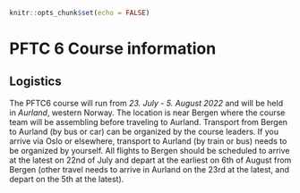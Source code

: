 ``` r
knitr::opts_chunk$set(echo = FALSE)
```



# PFTC 6 Course information

## Logistics

The PFTC6 course will run from *23. July - 5. August 2022* and will be held in *Aurland*, western Norway. 
The location is near Bergen where the course team will be assembling before traveling to Aurland. 
Transport from Bergen to Aurland (by bus or car) can be organized by the course leaders.
If you arrive via Oslo or elsewhere, transport to Aurland (by train or bus) needs to be organized by yourself. 
All flights to Bergen should be scheduled to arrive at the latest on 22nd of July and depart at the earliest on 6th of August from Bergen (other travel needs to arrive in Aurland on the 23rd at the latest, and depart on the 5th at the latest).


<!-- ## Course details -->

<!-- The participants will be divided into 6 groups, as described in the advertisement. For group assignments, see the end of this email. -->

<!-- The course has several components: -->

<!-- - Literature review and discussions within groups (pre-course) -->
<!-- - Online lectures and discussions (pre-course) -->
<!-- - Lectures and discussions about various aspects of trait-based ecology, natural history of Norway, climate change ecology, and ecological data collection, management, analyses and inference (during the course). -->
<!-- - Project field and lab work. Each group will have the responsibility for planning and conducting the field and lab work to collect the data for their research project. This will be the largest part of the course, because we aim to collect “real” and publishable data sets.  -->
<!-- - To facilitate broader hands-on experience, students will also get the opportunity to switch groups for a shorter period, and they will get the opportunity to join the ‘other traits day’ to learn about an aspect of trait-based ecology not covered in this course. -->
<!-- - Data curation, documentation and analysis of the group project data (during the course). We consider these critically important skills for reproducible research, and give them high priority. The datasets collected will be published as a student co-authored data paper. -->
<!-- - Science communications module (group 6). While group six is responsible for this survey, all students will take part in this project and interview local people about their opinions on climate change (during course) -->
<!-- - (optional) - Participate in writing up the project data for a scientific publication (after the course) -->


<!-- ## Course Credit Options -->

<!-- There are two options for course credit. -->

<!-- - 5 ECTS for attending (reading papers, preparation of the group work with group leader, participating actively in the course, presenting the results at the end of the course and writing a short data documentation report); THIS IS COMPULSORY IF YOU ATTEND THE COURSE -->

<!-- - 10 ECTS is possible if you contribute an additional 150 h after the course to collaboratively with other course participants write a more comprehensive scientific paper for submission to a relevant scientific journal. For these credits to be awarded, documentation of the the additional hours and tasks performed have to be submitted to the course leaders; OPTIONAL -->


<!-- ## Pre-course activities -->

<!-- | Data  | What  | Who  | -->
<!-- |:---|:---|:---| -->
<!-- | April 1st  | Group leaders will contact you with a list of publications relevant to each project to read and review.  | Group leaders | -->
<!-- | May  | Group leaders will schedule 2 sessions to discuss literature and project design and data documentation. | Group leaders | -->
<!-- | May 5th  | Welcome and introduction to PFTC6; short intro round of all teachers and students; Introduction to trait-based ecology | everybody, Vigdis, Brian | -->
<!-- | May 12th  | Alpine ecosystems Norway, introduction to ThreeD and Incline project and study sites | Vigdis, Aud | -->
<!-- | May 19th  | Introduction to intraspecific traits, remote sensing, Introduction to science communication  | Sonya, Marc and Sehoya | -->
<!-- | June 2nd  | Introduction to leaf temperature/physiology, global change and traits, and C fluxes  | Sean, Julia and Joseph | -->
<!-- | June/July  | tba  | Group leaders | -->


<!-- ## Group projects -->

<!-- ### Plastic trait responses to climate change.  -->

<!-- This group will harness existing climate change experiments (Open Top Chambers) to assess plastic trait responses to experimental warming and biotic interactions in plants from alpine vs. warmer-climate origins. This group will collaborate with group 3 to understand how this variability impacts leaf ecophysiology. Group leader: Sonya Geange -->


<!-- ### Plant trait responses to global change.  -->

<!-- This group will assess community trait distribution responses to the interactive effects of warmer climate, nitrogen deposition, and grazing along an elevational gradient, and explore consequences for plant community assembly and ecosystem functioning. This group will collaborate with groups 3 and 4 to understand plant and ecosystem functional consequences of these community shifts. Group leaders: Julia Chacon & Aud Halbritter -->


<!-- ### Leaf traits as a tool to understand climate impacts on photosynthesis and respiration.  -->

<!-- This group will study how plant temperatures and photosynthetic rates vary between plants with alpine or warmer-climate origin, along elevational gradients, and in response to global change drivers. Group 3 will collaborate with groups 1 and 2 to put these responses in context of broader plant and community responses to global change.  Group leaders: Sean Michaletz & Joseph Garen -->


<!-- ### Climate change impacts on traits and ecosystem functioning.  -->

<!-- This group will study how trait composition influences ecosystem functioning by measuring CO2-flux within and across plant communities. Group 4 will collaborate with group 2 to access data on community trait shifts, and mainly focus on ecosystem carbon dynamics in response to climate change, but also nitrogen deposition and grazing. Group leader: Joseph Gaudard -->


<!-- ### Remote assessment of plant traits and ecosystem functioning.  -->

<!-- This group will use technologies based on Unmanned Aerial Vehicles (UAV/drone) in combination with measurements from the experiments to assess how remotely-sensed data (e.g., reflectance spectra) can capture plant and ecosystem functional shifts from leaf to landscape-scale. The group will collaborate with groups 1-4 over community-level data. Students applying for this group should have experience with geospatial analyses. Group leaders: Marc Macias-Fauria & Marcus Spiegel (TBC) -->


<!-- ### Culturally relevant science communication.  -->

<!-- This group will use questionnaires and interviews to engage with the local community, with the aim of learning their knowledge and perceptions of climate change (especially relevant to local considerations). Group 6 will conduct research locally in Western Norway, compare with results from previous PFTC courses in Peru and Svalbard, and draft a manuscript for publication. Group leader: Sehoya Cotner -->



<!-- ## General reading lists -->

<!-- All the papers are available in the [class folder](https://drive.google.com/drive/folders/1YdsXQNhaIbKaHmFxGzv6yFByXglITcel) on google drive. -->

<!-- Aim of this document: To help you prepare for the PFTC6 in Norway!  -->
<!-- To prepare you for the Norwegian field component of the course, the course will consist of three ‘pre-course’ activities. These activities will take place before we meet in Norway and will take place in April and May.  -->

<!-- (i) Reading List - The course reading list has three parts.  The first set of readings are introductory readings to orient you in the field and study system. The second set of readings are ‘core trait papers’ that together will form the scientific background for the course. The third set of readings are specific papers for each group.  -->

<!-- (ii) External pre-course lectures - These lectures will provide a foundational set of material for several of the topics covered in the course. These are pre-record some overview presentations / lectures  for you to help you prepare for the course. We will expect you to cover this material in your own time. -->

<!-- (iii) Sub-group discussions - Finally, there will be discussions within your groups. The group leaders will contact you about the dates and specifics of these discussions. -->
<!-- For instructions on how to access / use the course papers and the other resources we will make available to you pre-course, please read on!  -->


<!-- ### Introduction to the alpine grassland in Norway -->

<!-- Alpine ecosystems cover a large area in Norway. The vegetation is divided into the low, mid and high alpine zones. The low alpine zone is dominated by ridge and snowbed vegetation. The mid alpine zone is dominated by grasslands, and heath vegetation and shrubs are missing. The high alpine zone is non-continuous, and sparsely vegetated by a few herbs and grasses and mostly dominated by mosses and lichens. -->

<!-- Grasslands in Norway are often semi-natural. Traditionally, alpine grasslands have been managed for grazing, and mowing, and have resulted in grass- and herb-dominated communities in the lowlands and also in sub-alpine areas where mountain summer-farming has been practiced. During the last century the traditional summer-farming management has gradually declined due to decreasing economic value. -->

<!-- Cold ecosystems can store large amounts of carbon on the soil, because processes such as respiration and decomposition are slow. Norwegian grasslands are therefore potential carbon sinks and changes due to warmer climate can alter the carbon cycling considerably. -->

<!-- The relative importance of biotic and abiotic factors for plant community composition along temperature and precipitation gradients in grasslands in western Norway. This paper describes the abiotic and biotic conditions of some of the study sites we will use in the PFTC6 course (Klanderud, Vandvik, & Goldberg, 2015). -->
<!-- Climate change impacts on biodiversity and biotic interactions in Western Norway (Vandvik et al., 2020). -->
<!-- Grazing and alpine plant diversity. Grazing in alpine ecosystems has a long tradition in Norway and grazing have a profound impact on the plants community and structure. This paper identify processes that influence diversity at different spatial scales with a particular focus on grazing (Austrheim & Eriksson, 2008). -->
<!-- Carbon fluxes and stocks in Norwegian alpine habitats. This paper quantifies the carbon stocks and fluxes in different alpine habitats in Norway (Sørensen et al., 2018). -->


<!-- ### Core plant functional trait-based science background papers -->
<!-- The wider trait-based literature is huge, (mostly) really quite exciting, and growing fast. The course goal is to give you a practical introduction into the literature and field-work related challenges of trait-based ecology - how to collect, curate, manage and report high-quality trait research data, and how to tailor trait-based field campaigns to a  variety of specific research purposes (i.e., the five groups).  We will thus assume that you have a basic understanding of plant ecology and some background in plant functional trait-based ecology. While there are many other, newer, and relevant papers to choose from in the wider trait-based literature, we therefore ask you to carefully (re)read a few core trait-based ecology papers to make sure we all have a common core background syllabus. We also provide one paper per group to make sure that we all have reflected a bit on the other groups’ work. Finally, we provide perspectives on more methodological issues; ranging from how to measure traits in the field in a standardized way, via decisions relating to experimental (and more generally, study) designs, to guidance on how to optimize your global change ecology experiment for synthesis and data reuse.  -->

<!-- All of these issues will be discussed in detail during the course. By reading up, participating in discussions and lectures, we ensure that we can hit the ground running and have good discussions and progress during what will feel like a relatively limited time (believe us!) in Norway. Specifically:   -->

<!-- *Background on plant functional trait-based approaches, please (re)read these five papers:* -->
<!-- (Lavorel & Garnier, 2002; McGill, Enquist, Weiher, & Westoby, 2006; Reich, 2014; Enquist et al., 2017; Funk et al., 2017) -->
